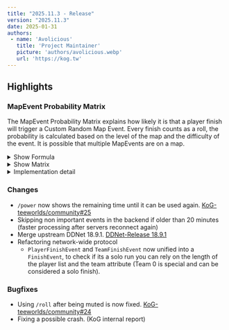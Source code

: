 ```yaml
---
title: "2025.11.3 - Release"
version: "2025.11.3"
date: 2025-01-31
authors:
 - name: 'Avolicious'
   title: 'Project Maintainer'
   picture: 'authors/avolicious.webp'
   url: 'https://kog.tw'
---
```



## Highlights

### <Badge text="New" variant="note" /> MapEvent Probability Matrix

The MapEvent Probability Matrix explains how likely it is that a player finish will trigger a Custom Random Map Event.
Every finish counts as a roll, the probability is calculated based on the level of the map and the difficulty of the event.
It is possible that multiple MapEvents are on a map.

<details>
  <summary>Show Formula</summary>

  The probability is calculated by the following formula:

  $$
  \text{max\_levels} = 16 \\
  \text{max\_length} = 9 \\
  \text{level\_weight} = 0.6 \, (60\%) \\
  \text{length\_weight} = 0.4 \, (40\%) \\
  \text{matrix}[\text{length}][\text{level}] \, \text{retrieved from the table}
  $$

  **Probability Formula:**

  $$
  \text{probability} = \left( \left( \frac{\text{level}}{\text{max\_levels}} \cdot \text{level\_weight} \right)
  + \left( \frac{\text{length}}{\text{max\_length}} \right) \cdot \text{length\_weight} \right)
  \times \text{matrix}[\text{length}][\text{level}]
  $$

  **Example Calculations:**

  1. **Extreme 3+ on a WTF map:**

  $$
  \text{level} = 16, \, \text{length} = 9, \, \text{matrix}[9][16] = 0.0914 \\
  \text{probability} = \left( \left( \frac{\text{16}}{\text{16}} \cdot \text{0.6} \right) 
  + \left( \frac{\text{9}}{\text{9}} \cdot \text{0.4} \right) \right)
  \cdot 0.0914 \\
  = \left( 1 \cdot 0.6 + 1 \cdot 0.4 \right) \cdot 0.0914 \\
  = 1 \cdot 0.0914 = 0.0914 \cdot 100 = 9,14\%
  $$

  2. **Easy 1 on a XXS map:**

  $$
  \text{level} = 1, \, \text{length} = 1, \, \text{matrix}[1][1] = 0.0198 \\
  \text{probability} = \left( \left( \frac{\text{1}}{\text{16}} \cdot \text{0.6} \right) 
  + \left( \frac{\text{1}}{\text{9}} \cdot \text{0.4} \right) \right)
  \cdot 0.0198 \\
  = \left( \left( 0.0625 \cdot 0.6 \right) + \left( 0.1111 \cdot 0.4 \right) \right) \cdot 0.0198 \\
  = 0.08194 \cdot 0.0198 = 0.001622 \cdot 100 = 0.1\%
  $$
</details>

<details>
  <summary>Show Matrix</summary>

  **ATTENTION**: The matrix levels have been reversed to make it easier to read. There is no mathematical expression, the values are purely based on random numbers between a specific threshold.

  | Level      | EASY 1 | EASY 2 | EASY 3 | MAIN 1 | MAIN 2 | MAIN 3 | HARD 1 | HARD 2 | HARD 3 | INSANE 1 | INSANE 2 | INSANE 3 | EXTREME 1 | EXTREME 2 | EXTREME 3 | EXTREME 3+ |
  |------------|--------|--------|--------|--------|--------|--------|--------|--------|--------|----------|----------|----------|-----------|-----------|-----------|------------|
  | **WTF**    | 0.0126 | 0.0194 | 0.0263 | 0.0331 | 0.0400 | 0.0469 | 0.0537 | 0.0606 | 0.0674 | 0.0743   | 0.0811   | 0.0880   | 0.0913    | 0.0913    | 0.0913    | 0.0914     |
  | **XXXL**   | 0.0127 | 0.0195 | 0.0264 | 0.0332 | 0.0401 | 0.0469 | 0.0537 | 0.0606 | 0.0674 | 0.0743   | 0.0811   | 0.0880   | 0.0911    | 0.0911    | 0.0911    | 0.0912     |
  | **XXL**    | 0.0128 | 0.0197 | 0.0265 | 0.0333 | 0.0401 | 0.0470 | 0.0538 | 0.0606 | 0.0674 | 0.0742   | 0.0811   | 0.0879   | 0.0909    | 0.0909    | 0.0909    | 0.0910     |
  | **XL**     | 0.0130 | 0.0198 | 0.0266 | 0.0334 | 0.0402 | 0.0470 | 0.0538 | 0.0606 | 0.0674 | 0.0742   | 0.0810   | 0.0878   | 0.0905    | 0.0905    | 0.0905    | 0.0906     |
  | **L**      | 0.0133 | 0.0201 | 0.0268 | 0.0336 | 0.0404 | 0.0471 | 0.0539 | 0.0607 | 0.0674 | 0.0742   | 0.0809   | 0.0877   | 0.0901    | 0.0901    | 0.0901    | 0.0902     |
  | **M**      | 0.0137 | 0.0204 | 0.0272 | 0.0339 | 0.0406 | 0.0473 | 0.0540 | 0.0607 | 0.0674 | 0.0741   | 0.0808   | 0.0875   | 0.0894    | 0.0894    | 0.0894    | 0.0895     |
  | **S**      | 0.0144 | 0.0211 | 0.0277 | 0.0343 | 0.0409 | 0.0475 | 0.0542 | 0.0608 | 0.0674 | 0.0740   | 0.0806   | 0.0873   | 0.0882    | 0.0882    | 0.0882    | 0.0883     |
  | **XS**     | 0.0158 | 0.0223 | 0.0287 | 0.0351 | 0.0416 | 0.0480 | 0.0545 | 0.0609 | 0.0674 | 0.0738   | 0.0803   | 0.0859   | 0.0859    | 0.0859    | 0.0859    | 0.0860     |
  | **XXS**    | 0.0198 | 0.0257 | 0.0317 | 0.0376 | 0.0436 | 0.0495 | 0.0554 | 0.0614 | 0.0673 | 0.0733   | 0.0792   | 0.0791   | 0.0791    | 0.0791    | 0.0791    | 0.0792     |
</details>

<details>
  <summary>Implementation detail</summary>

  ```python title="Python implementation"
    import random

    PROBABILITY_MATRIX = [
      [0.0198, 0.0257, 0.0317, 0.0376, 0.0436, ..., 0.0791, 0.0792],
      ...,
      [0.0126, 0.0194, 0.0263, ..., 0.0913, 0.0913, 0.0914]
    ]
    MAX_LEVEL = 16
    LEVEL_WEIGHT = 0.6

    MAX_DIFFICULTY = 9
    DIFFICULTY_WEIGHT = 0.4

    # For demonstration purpose, no out of bound checks are performed
    def trigger_event(level: int, difficulty: int):
        # Look up the probability
        probability_multiplier = PROBABILITY_MATRIX[level][difficulty]
        level_multiplier = (level / MAX_LEVEL) * LEVEL_WEIGHT
        difficulty_multiplier = (difficulty / MAX_DIFFICULTY) * DIFFICULTY_WEIGHT

        probabilty = (level_multiplier + difficulty_multiplier) * probability_multiplier
        
        # Check if the event should be triggered
        if random.random() <= probability:
            return True
        else:
            return False
  ```

</details>

### <Badge text="Change" variant="tip" /> Changes
- `/power` now shows the remaining time until it can be used again. [KoG-teeworlds/community#25](https://github.com/KoG-teeworlds/community/issues/25)
- Skipping non important events in the backend if older than 20 minutes (faster processing after servers reconnect again)
- Merge upstream DDNet 18.9.1. [DDNet-Release 18.9.1](https://github.com/ddnet/ddnet/releases/tag/18.9.1)
- Refactoring network-wide protocol
  - `PlayerFinishEvent` and `TeamFinishEvent` now unified into a `FinishEvent`, to check if its a solo run you can rely on the length of the player list and the team attribute (Team 0 is special and can be considered a solo finish).

### <Badge text="Bugfix" variant="danger" /> Bugfixes
- Using `/roll` after being muted is now fixed. [KoG-teeworlds/community#24](https://github.com/KoG-teeworlds/community/issues/24)
- Fixing a possible crash. (KoG internal report)
